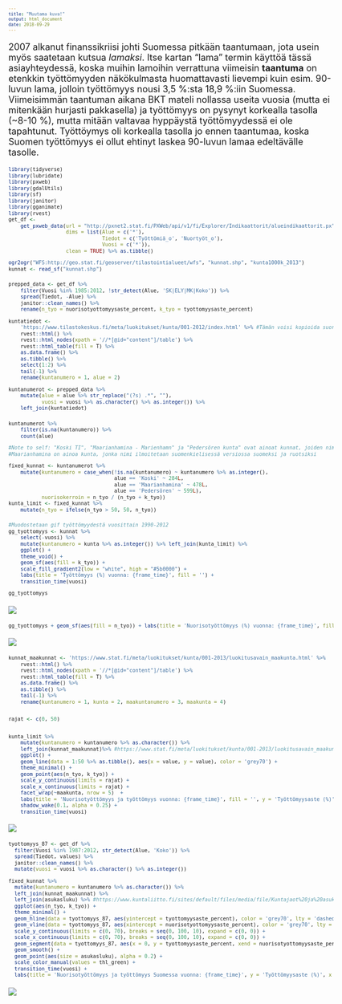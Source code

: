 ```yaml
---
title: "Muutama kuva!"
output: html_document
date: 2018-09-29
---
```


2007 alkanut finanssikriisi johti Suomessa pitkään taantumaan, jota usein myös saatetaan kutsua *lamaksi*. Itse kartan "lama" termin käyttöä tässä asiayhteydessä, koska muihin lamoihin verrattuna viimeisin **taantuma** on etenkkin työttömyyden näkökulmasta huomattavasti lievempi kuin esim. 90-luvun lama, jolloin työttömyys nousi 3,5 %:sta 18,9 %:iin Suomessa. Viimeisimmän taantuman aikana BKT mateli nollassa useita vuosia (mutta ei mitenkään hurjasti pakkasella) ja työttömyys on pysynyt korkealla tasolla (~8-10 %), mutta mitään valtavaa hyppäystä työttömyydessä ei ole tapahtunut. Työttöymys oli korkealla tasolla jo ennen taantumaa, koska Suomen työttömyys ei ollut ehtinyt laskea 90-luvun lamaa edeltävälle tasolle. 



<style type="text/css">
body, td {
   font-size: 18px;
}
code.r{
  font-size: 10px;
}
pre {
  font-size: 10px
}
</style>
```r
library(tidyverse)
library(lubridate)
library(pxweb)
library(gdalUtils)
library(sf)
library(janitor)
library(gganimate)
library(rvest)
get_df <- 
    get_pxweb_data(url = "http://pxnet2.stat.fi/PXWeb/api/v1/fi/Explorer/Indikaattorit/alueindikaattorit.px",
                   dims = list(Alue = c('*'),
                               Tiedot = c('Työttömiä_o', 'Nuortyöt_o'),
                               Vuosi = c('*')),
                   clean = TRUE) %>% as.tibble()

ogr2ogr("WFS:http://geo.stat.fi/geoserver/tilastointialueet/wfs", "kunnat.shp", "kunta1000k_2013")
kunnat <- read_sf("kunnat.shp")
```

```r
prepped_data <- get_df %>% 
    filter(Vuosi %in% 1985:2012, !str_detect(Alue, 'SK|ELY|MK|Koko')) %>%
    spread(Tiedot, -Alue) %>% 
    janitor::clean_names() %>% 
    rename(n_tyo = nuorisotyottomyysaste_percent, k_tyo = tyottomyysaste_percent) 

kuntatiedot <- 
    'https://www.tilastokeskus.fi/meta/luokitukset/kunta/001-2012/index.html' %>% #Tämän voisi kopioida suoraa triblenä, mutta scrapetaan uudelleenajettavuuden vuoksi
    rvest::html() %>% 
    rvest::html_nodes(xpath = '//*[@id="content"]/table') %>% 
    rvest::html_table(fill = T) %>% 
    as.data.frame() %>% 
    as.tibble() %>% 
    select(1:2) %>% 
    tail(-1) %>% 
    rename(kuntanumero = 1, alue = 2)

kuntanumerot <- prepped_data %>% 
    mutate(alue = alue %>% str_replace("(?s) .*", ""),
           vuosi = vuosi %>% as.character() %>% as.integer()) %>% 
    left_join(kuntatiedot)
```

```r
kuntanumerot %>% 
    filter(is.na(kuntanumero)) %>% 
    count(alue)

#Note to self: "Koski TI", "Maarianhamina - Marienhamn" ja "Pedersören kunta" ovat ainoat kunnat, joiden nimessä on välilyönti
#Maarianhamina on ainoa kunta, jonka nimi ilmoitetaan suomenkielisessä versiossa suomeksi ja ruotsiksi

fixed_kunnat <- kuntanumerot %>% 
    mutate(kuntanumero = case_when(!is.na(kuntanumero) ~ kuntanumero %>% as.integer(), 
                                   alue == 'Koski' ~ 284L,
                                   alue == 'Maarianhamina' ~ 478L,
                                   alue == 'Pedersören' ~ 599L),
           nuorisokerroin = n_tyo / (n_tyo + k_tyo)) 
kunta_limit <- fixed_kunnat %>% 
    mutate(n_tyo = ifelse(n_tyo > 50, 50, n_tyo))
```

```r
#Muodostetaan gif työttömyydestä vuosittain 1990-2012
gg_tyottomyys <- kunnat %>% 
    select(-vuosi) %>% 
    mutate(kuntanumero = kunta %>% as.integer()) %>% left_join(kunta_limit) %>% 
    ggplot() + 
    theme_void() +
    geom_sf(aes(fill = k_tyo)) + 
    scale_fill_gradient2(low = "white", high = "#5b0000") +
    labs(title = 'Työttömyys (%) vuonna: {frame_time}', fill = '') +
    transition_time(vuosi)

gg_tyottomyys
```
![](https://raw.githubusercontent.com/mkeskisa/blog/master/themes/beautifulhugo/static/img/kuva2.gif)
```r
gg_tyottomyys + geom_sf(aes(fill = n_tyo)) + labs(title = 'Nuorisotyöttömyys (%) vuonna: {frame_time}', fill = '')
```
![](https://raw.githubusercontent.com/mkeskisa/blog/master/themes/beautifulhugo/static/img/kuva1.gif)
```r
kunnat_maakunnat <- 'https://www.stat.fi/meta/luokitukset/kunta/001-2013/luokitusavain_maakunta.html' %>% 
    rvest::html() %>% 
    rvest::html_nodes(xpath = '//*[@id="content"]/table') %>% 
    rvest::html_table(fill = T) %>% 
    as.data.frame() %>% 
    as.tibble() %>% 
    tail(-1) %>% 
    rename(kuntanumero = 1, kunta = 2, maakuntanumero = 3, maakunta = 4)


rajat <- c(0, 50)


kunta_limit %>% 
    mutate(kuntanumero = kuntanumero %>% as.character()) %>% 
    left_join(kunnat_maakunnat)%>% #https://www.stat.fi/meta/luokitukset/kunta/001-2013/luokitusavain_maakunta.html
    ggplot() +
    geom_line(data = 1:50 %>% as.tibble(), aes(x = value, y = value), color = 'grey70') +
    theme_minimal() +
    geom_point(aes(n_tyo, k_tyo)) +
    scale_y_continuous(limits = rajat) +
    scale_x_continuous(limits = rajat) +
    facet_wrap(~maakunta, nrow = 5)  +
    labs(title = 'Nuorisotyöttömyys ja työttömyys vuonna: {frame_time}', fill = '', y = 'Työttömyysaste (%)', x = 'Nuorisotyöttömyysaste (%)') +
    shadow_wake(0.1, alpha = 0.25) +
    transition_time(vuosi)
```
![](https://raw.githubusercontent.com/mkeskisa/blog/master/themes/beautifulhugo/static/img/kuva3.gif)
```r
tyottomyys_87 <- get_df %>% 
  filter(Vuosi %in% 1987:2012, str_detect(Alue, 'Koko')) %>% 
  spread(Tiedot, values) %>% 
  janitor::clean_names() %>% 
  mutate(vuosi = vuosi %>% as.character() %>% as.integer())

fixed_kunnat %>% 
  mutate(kuntanumero = kuntanumero %>% as.character()) %>% 
  left_join(kunnat_maakunnat) %>% 
  left_join(asukasluku) %>% #https://www.kuntaliitto.fi/sites/default/files/media/file/Kuntajaot%20ja%20asukasluvut%202000-2017_5.xls
  ggplot(aes(n_tyo, k_tyo)) +
  theme_minimal() +
  geom_hline(data = tyottomyys_87, aes(yintercept = tyottomyysaste_percent), color = 'grey70', lty = 'dashed') + 
  geom_vline(data = tyottomyys_87, aes(xintercept = nuorisotyottomyysaste_percent), color = 'grey70', lty = 'dashed') +
  scale_y_continuous(limits = c(0, 70), breaks = seq(0, 100, 10), expand = c(0, 0)) +
  scale_x_continuous(limits = c(0, 70), breaks = seq(0, 100, 10), expand = c(0, 0)) +
  geom_segment(data = tyottomyys_87, aes(x = 0, y = tyottomyysaste_percent, xend = nuorisotyottomyysaste_percent, yend = 0), size = 1, color = 'grey70') +
  geom_smooth() + 
  geom_point(aes(size = asukasluku), alpha = 0.2) + 
  scale_color_manual(values = thl_green) +
  transition_time(vuosi) +
  labs(title = 'Nuorisotyöttömyys ja työttömyys Suomessa vuonna: {frame_time}', y = 'Työttömyysaste (%)', x = 'Nuorisotyöttömyysaste (%)', size = 'Asukasluku')

```
![](https://raw.githubusercontent.com/mkeskisa/blog/master/themes/beautifulhugo/static/img/kuva4.gif)